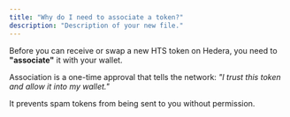 ```yaml
---
title: "Why do I need to associate a token?"
description: "Description of your new file."
---
```


Before you can receive or swap a new HTS token on Hedera, you need to **"associate"** it with your wallet.

Association is a one-time approval that tells the network: _"I trust this token and allow it into my wallet."_

 It prevents spam tokens from being sent to you without permission.